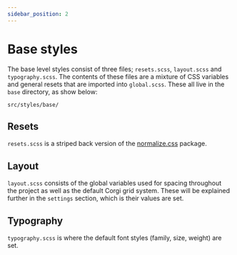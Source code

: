 ```yaml
---
sidebar_position: 2
---
```


# Base styles

The base level styles consist of three files; `resets.scss`, `layout.scss` and `typography.scss`. The contents of these files are a mixture of CSS variables and general resets that are imported into `global.scss`. These all live in the `base` directory, as show below: 

```
src/styles/base/
```

## Resets

`resets.scss` is a striped back version of the [normalize.css](https://necolas.github.io/normalize.css/8.0.1/normalize.css) package.

## Layout

`layout.scss` consists of the global variables used for spacing throughout the project as well as the default Corgi grid system. These will be explained further in the `settings` section, which is their values are set.

## Typography

`typography.scss` is where the default font styles (family, size, weight) are set.